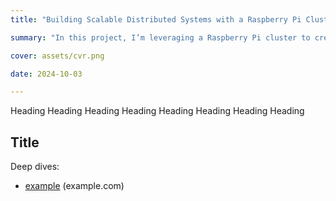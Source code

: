 ```yaml
---
title: "Building Scalable Distributed Systems with a Raspberry Pi Cluster"

summary: "In this project, I’m leveraging a Raspberry Pi cluster to create scalable distributed systems. By connecting multiple Raspberry Pis, I aim to enhance processing capabilities and explore the principles of distributed computing, making complex tasks more efficient and manageable."

cover: assets/cvr.png

date: 2024-10-03

---
```


Heading Heading Heading Heading Heading Heading Heading Heading




## Title

Deep dives:
- [example](https://example.com) (example.com)

